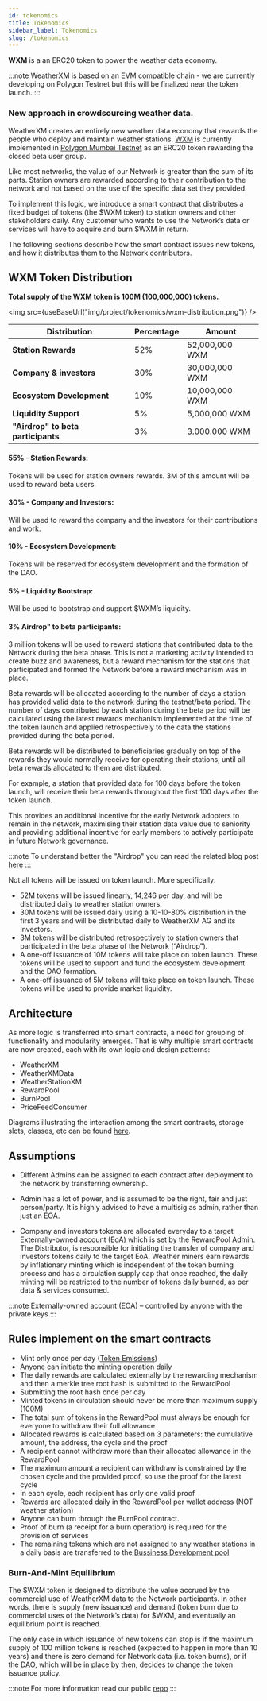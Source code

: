 ---
id: tokenomics
title: Tokenomics
sidebar_label: Tokenomics
slug: /tokenomics
---


 **WXM** is a an ERC20 token to power the weather data economy.

:::note
WeatherXM is based on an EVM compatible chain - we are currently developing on Polygon Testnet but this will be finalized near the token launch.
:::

### New approach in crowdsourcing weather data.
WeatherXM creates an entirely new weather data economy that rewards the people who deploy and maintain weather stations.
[WXM](https://mumbai.polygonscan.com/token/0xecbbbf304fdf91cddda6c6643ed1300a552b691a) is currently implemented in [Polygon Mumbai Testnet](https://mumbai.polygonscan.com/token/0xecbbbf304fdf91cddda6c6643ed1300a552b691a) as an ERC20 token rewarding the closed beta user group.



Like most networks, the value of our Network is greater than the sum of its parts. Station owners are rewarded according to their contribution to the network and not based on the use of the specific data set they provided. 

To implement this logic, we introduce a smart contract that distributes a fixed budget of tokens (the $WXM token) to station owners and other stakeholders daily. Any customer who wants to use the Network’s data or services will have to acquire and burn $WXM in return.

The following sections describe how the smart contract issues new tokens, and how it distributes them to the Network contributors.

## WXM Token Distribution

**Total supply of the WXM token is 100M (100,000,000) tokens.**

<div class="control">

  <img src={useBaseUrl("img/project/tokenomics/wxm-distribution.png")} />
 
</div>



| Distribution               | Percentage  | Amount         |
| ---------------------------| ----------- | -------------- |
| **Station Rewards**      | 52%         | 52,000,000 WXM |
| **Company & investors**    | 30%         | 30,000,000 WXM |
| **Ecosystem Development**  | 10%         | 10,000,000 WXM |
| **Liquidity Support**      | 5%          | 5,000,000 WXM  |
|**"Airdrop" to beta participants**| 3%    | 3.000.000 WXM  |

#### 55% - Station Rewards:
Tokens will be used for station owners rewards. 3M of this amount will be used to reward beta users.

#### 30% - Company and Investors:
Will be used to reward the company and the investors for their contributions and work.

#### 10% - Ecosystem Development:
Tokens will be reserved for ecosystem development and the formation of the DAO.

#### 5% - Liquidity Bootstrap:
Will be used to bootstrap and support $WXM’s liquidity.

#### 3% Airdrop" to beta participants:
3 million tokens will be used to reward stations that contributed data to the Network during the beta phase. This is not a marketing activity intended to create buzz and awareness, but a reward mechanism for the stations that participated and formed the Network before a reward mechanism was in place.

Beta rewards will be allocated according to the number of days a station has provided valid data to the network during the testnet/beta period. The number of days contributed by each station during the beta period will be calculated using the latest rewards mechanism implemented at the time of the token launch and applied retrospectively to the data the stations provided during the beta period.
 
Beta rewards will be distributed to beneficiaries gradually on top of the rewards they would normally receive for operating their stations, until all beta rewards allocated to them are distributed.

For example, a station that provided data for 100 days before the token launch, will receive their beta rewards throughout the first 100 days after the token launch.

This provides an additional incentive for the early Network adopters to remain in the network, maximising their station data value due to seniority and providing additional incentive for early members to actively participate in future Network governance.


:::note
To understand better the "Airdrop" you can read the related blog post <a href="https://blog.weatherxm.com/the-wxm-beta-rewards-program-fe2cbb9778b0">here</a>
:::


Not all tokens will be issued on token launch. More specifically:
- 52M tokens will be  issued linearly, 14,246 per day, and will be  distributed daily to weather station owners.
- 30M tokens will be issued daily using a 10-10-80% distribution in the first 3 years and will be distributed daily to WeatherXM AG and its Investors.
- 3M tokens will be distributed retrospectively to station owners that participated in the beta phase of the Network (“Airdrop”).
- A one-off issuance of 10M tokens will take place on token launch. These tokens will be used to support and fund the ecosystem development and the DAO formation.
- A one-off issuance of 5M tokens will take place on token launch. These tokens will be used to provide market liquidity.


## Architecture


As more logic is transferred into smart contracts, a need for grouping of functionality and modularity emerges. That is why multiple smart contracts are now created, each with its own logic and design patterns:

- WeatherXM
- WeatherXMData
- WeatherStationXM
- RewardPool
- BurnPool
- PriceFeedConsumer

Diagrams illustrating the interaction among the smart contracts, storage slots, classes, etc can be found <a href="https://github.com/WeatherXM/smart-contracts/tree/develop/docs/diagrams">here</a>.


## Assumptions
- Different Admins can be assigned to each contract after deployment to the network by transferring ownership.

- Admin has a lot of power, and is assumed to be the right, fair and just person/party. It is highly advised to have a multisig as admin, rather than just an EOA.

- Company and investors tokens are allocated everyday to a target Externally-owned account (EoA) which is set by the RewardPool Admin. The Distributor, is responsible for initiating the transfer of company and investors tokens daily to the target EoA.
Weather miners earn rewards by inflationary minting which is independent of the token burning process
and has a circulation supply cap that once reached,
the daily minting will be restricted to the number of tokens daily burned, as per data & services consumed.

:::note
Externally-owned account (EOA) – controlled by anyone with the private keys
:::

## Rules implement on the smart contracts
- Mint only once per day (<a href="https://github.com/WeatherXM/smart-contracts/blob/develop/docs/emissions.md">Token Emissions</a>) 
- Anyone can initiate the minting operation daily
- The daily rewards are calculated externally by the rewarding mechanism and then a merkle tree root hash is submitted to the RewardPool
- Submitting the root hash once per day
- Minted tokens in circulation should never be more than maximum supply (100M)
- The total sum of tokens in the RewardPool must always be enough for everyone to withdraw their full allowance
- Allocated rewards is calculated based on 3 parameters: the cumulative amount, the address, the cycle and the proof
- A recipient cannot withdraw more than their allocated allowance in the RewardPool
- The maximum amount a recipient can withdraw is constrained by the chosen cycle and the provided proof, so use the proof for the latest cycle
- In each cycle, each recipient has only one valid proof
- Rewards are allocated daily in the RewardPool per wallet address (NOT weather station)
- Anyone can burn through the BurnPool contract.
- Proof of burn (a receipt for a burn operation) is required for the provision of services
- The remaining tokens which are not assigned to any weather stations in a daily basis are transferred to the <a href="https://github.com/WeatherXM/smart-contracts/blob/develop/docs/pools.md">Bussiness Development pool</a> 


### Burn-And-Mint Equilibrium
The $WXM token is designed to distribute the value accrued by the commercial use of WeatherXM data to the Network participants. In other words, there is supply (new issuance) and demand (token burn due to commercial uses of the Network’s data) for $WXM, and eventually an equilibrium point is reached.

The only case in which issuance of new tokens can stop is if the maximum supply of 100 million tokens is reached (expected to happen in more than 10 years) and there is zero demand for Network data (i.e. token burns), or if the DAO, which will be in place by then, decides to change the token issuance policy.


:::note
For more information read our public <a href="https://github.com/WeatherXM/smart-contracts/tree/develop">repo</a> 
:::